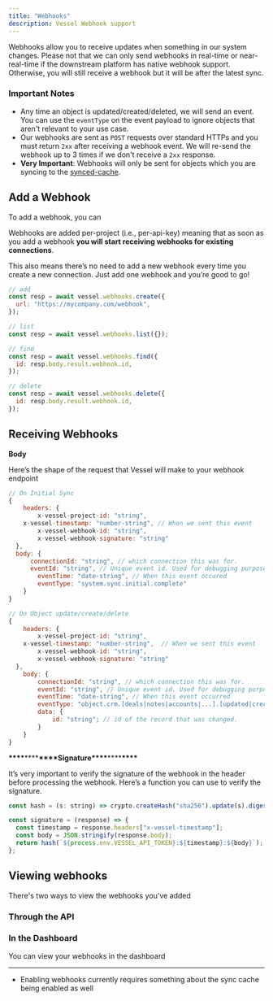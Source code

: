 ```yaml
---
title: "Webhooks"
description: Vessel Webhook support
---
```


Webhooks allow you to receive updates when something in our system changes. Please not that we can only send webhooks in real-time or near-real-time if the downstream platform has native webhook support. Otherwise, you will still receive a webhook but it will be after the latest sync.

### Important Notes

- Any time an object is updated/created/deleted, we will send an event. You can use the `eventType` on the event payload to ignore objects that aren't relevant to your use case.
- Our webhooks are sent as `POST` requests over standard HTTPs and you must return `2xx` after receiving a webhook event. We will re-send the webhook up to 3 times if we don't receive a `2xx` response.
- **Very Important**: Webhooks will only be sent for objects which you are syncing to the [synced-cache](/pages/home/synced-cache).

## Add a Webhook

To add a webhook, you can

Webhooks are added per-project (i.e., per-api-key) meaning that as soon as you add a webhook **you will start receiving webhooks for existing connections**.

This also means there’s no need to add a new webhook every time you create a new connection. Just add one webhook and you’re good to go!

```jsx
// add
const resp = await vessel.webhooks.create({
  url: "https://mycompany.com/webhook",
});

// list
const resp = await vessel.webhooks.list({});

// find
const resp = await vessel.webhooks.find({
  id: resp.body.result.webhook.id,
});

// delete
const resp = await vessel.webhooks.delete({
  id: resp.body.result.webhook.id,
});
```

## Receiving Webhooks

**Body**

Here’s the shape of the request that Vessel will make to your webhook endpoint

```jsx
// On Initial Sync
{
	headers: {
		x-vessel-project-id: "string",
    x-vessel-timestamp: "number-string", // When we sent this event
		x-vessel-webhook-id: "string",
		x-vessel-webhook-signature: "string"
  },
  body: {
	  connectionId: "string", // which connection this was for.
	  eventId: "string", // Unique event id. Used for debugging purposes.
		eventTime: "date-string", // When this event occured
		eventType: "system.sync.initial.complete"
	}
}

// On Object update/create/delete
{
	headers: {
		x-vessel-project-id: "string",
    x-vessel-timestamp: "number-string",  // When we sent this event
		x-vessel-webhook-id: "string",
		x-vessel-webhook-signature: "string"
  },
	body: {
		connectionId: "string", // which connection this was for.
		eventId: "string", // Unique event id. Used for debugging purposes.
		eventTime: "date-string", // When this event occurred
		eventType: "object.crm.[deals|notes|accounts|...].[updated|created|deleted]", // ex: object.crm.deals.deleted
		data: {
			id: "string"; // id of the record that was changed.
		}
	}
}
```

**\*\*\*\***\*\*\*\***\*\*\*\***Signature**\*\*\*\***\*\*\*\***\*\*\*\***

It’s very important to verify the signature of the webhook in the header before processing the webhook. Here’s a function you can use to verify the signature.

```jsx
const hash = (s: string) => crypto.createHash("sha256").update(s).digest("hex");

const signature = (response) => {
  const timestamp = response.headers["x-vessel-timestamp"];
  const body = JSON.stringify(response.body);
  return hash(`${process.env.VESSEL_API_TOKEN}:${timestamp}:${body}`);
};
```

## Viewing webhooks

There's two ways to view the webhooks you've added

### Through the API

### In the Dashboard

You can view your webhooks in the dashboard

---

- Enabling webhooks currently requires something about the sync cache being enabled as well
